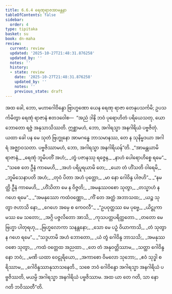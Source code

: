 ```yaml
---
title: 6.6.4 ရေဏုရာဇအာမန္တနာ
tableOfContents: false
sidebar:
  order: 4
type: tipitaka
basket: su
book: dn-maha
review:
  current: review
  updated: '2025-10-27T21:48:31.876258'
  updated_by: ''
  notes: ''
  history:
  - state: review
    date: '2025-10-27T21:48:31.876258'
    updated_by: ''
    notes: ''
    previous_state: draft
---
```



<ReviewStatus review={frontmatter.review} showDetails={true} />

<HypothesisAnnotation frontmatter={frontmatter} />

<DynamicBreadcrumb />

<Division number="321" book="dn-maha" e="ch" v="7" p="195">

<Paragraph number="716" book="dn-maha">
အထ ခေါ, ဘော, မဟာဂေါဝိန္ဒော ဗြာဟ္မဏော ယေန ရေဏု ရာဇာ တေနုပသင်္ကမိ; ဥပသင်္ကမိတွာ ရေဏုံ ရာဇာနံ ဧတဒဝေါစ—  “အညံ ဒါနိ ဘဝံ ပုရောဟိတံ ပရိယေသတု, ယော ဘောတော ရဇ္ဇံ အနုသာသိဿတိ. ဣစ္ဆာမဟံ, ဘော, အဂါရသ္မာ အနဂါရိယံ ပဗ္ဗဇိတုံ. ယထာ ခေါ ပန မေ သုတံ ဗြဟ္မုနော အာမဂန္ဓေ ဘာသမာနဿ, တေ န သုနိမ္မဒယာ အဂါရံ အဇ္ဈာဝသတာ. ပဗ္ဗဇိဿာမဟံ, ဘော, အဂါရသ္မာ အနဂါရိယန်”တိ.
</Paragraph>

<Paragraph number="717" type="verses" book="dn-maha">
_“အာမန္တယာမိ ရာဇာနံ,_  
_ရေဏုံ ဘူမိပတိံ အဟံ;_  
_တွံ ပဇာနဿု ရဇ္ဇေန,_  
_နာဟံ ပေါရောဟိစ္စေ ရမေ”._  

</Paragraph>

<Paragraph number="718" type="verses" book="dn-maha">
_“သစေ တေ ဦနံ ကာမေဟိ,_  
_အဟံ ပရိပူရယာမိ တေ;_  
_ယော တံ ဟိံသတိ ဝါရေမိ,_  
_ဘူမိသေနာပတိ အဟံ;_  
_တုဝံ ပိတာ အဟံ ပုတ္တော,_  
_မာ နော ဂေါဝိန္ဒ ပါဇဟိ”._  

</Paragraph>

<Paragraph number="719" type="verses" book="dn-maha">
_“နမတ္ထိ ဦနံ ကာမေဟိ,_  
_ဟိံသိတာ မေ န ဝိဇ္ဇတိ;_  
_အမနုဿဝစော သုတွာ,_  
_တသ္မာဟံ န ဂဟေ ရမေ”._  

</Paragraph>

<Paragraph number="720" type="verses" book="dn-maha">
_“အမနုဿော ကထံဝဏ္ဏော,_  
_ကိံ တေ အတ္ထံ အဘာသထ;_  
_ယဉ္စ သုတွာ ဇဟာသိ နော,_  
_ဂေဟေ အမှေ စ ကေဝလီ”._  

</Paragraph>

<Paragraph number="721" type="verses" book="dn-maha">
_“ဥပဝုတ္ထဿ မေ ပုဗ္ဗေ,_  
_ယိဋ္ဌုကာမဿ မေ သတော;_  
_အဂ္ဂိ ပဇ္ဇလိတော အာသိ,_  
_ကုသပတ္တပရိတ္ထတော._  

</Paragraph>

<Paragraph number="722" type="verses" book="dn-maha">
_တတော မေ ဗြဟ္မာ ပါတုရဟု,_  
_ဗြဟ္မလောကာ သနန္တနော;_  
_သော မေ ပဉှံ ဝိယာကာသိ,_  
_တံ သုတွာ န ဂဟေ ရမေ”._  

</Paragraph>

<Paragraph number="723" type="verses" book="dn-maha">
_“သဒ္ဒဟာမိ အဟံ ဘောတော,_  
_ယံ တွံ ဂေါဝိန္ဒ ဘာသသိ;_  
_အမနုဿဝစော သုတွာ,_  
_ကထံ ဝတ္တေထ အညထာ._  

</Paragraph>

<Paragraph number="724" type="verses" book="dn-maha">
_တေ တံ အနုဝတ္တိဿာမ,_  
_သတ္ထာ ဂေါဝိန္ဒ နော ဘဝံ;_  
_မဏိ ယထာ ဝေဠုရိယော,_  
_အကာစော ဝိမလော သုဘော;_  
_ဧဝံ သုဒ္ဓါ စရိဿာမ,_  
_ဂေါဝိန္ဒဿာနုသာသနေတိ._  

</Paragraph>

<Paragraph number="725" book="dn-maha">
သစေ ဘဝံ ဂေါဝိန္ဒော အဂါရသ္မာ အနဂါရိယံ ပဗ္ဗဇိဿတိ, မယမ္ပိ အဂါရသ္မာ အနဂါရိယံ ပဗ္ဗဇိဿာမ. အထ ယာ တေ ဂတိ, သာ နော ဂတိ ဘဝိဿတီ”တိ.
</Paragraph>
</Division>